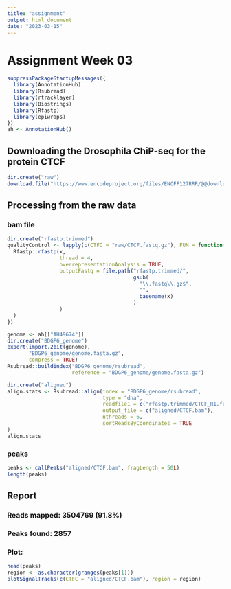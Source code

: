 ```yaml
---
title: "assignment"
output: html_document
date: "2023-03-15"
---
```


# Assignment Week 03

```r
suppressPackageStartupMessages({
  library(AnnotationHub)
  library(Rsubread)
  library(rtracklayer)
  library(Biostrings)
  library(Rfastp)
  library(epiwraps)
})
ah <- AnnotationHub()
```

## Downloading the Drosophila ChiP-seq for the protein CTCF

```r
dir.create("raw")
download.file("https://www.encodeproject.org/files/ENCFF127RRR/@@download/ENCFF127RRR.fastq.gz", dest = "raw/CTCF.fastq.gz", mode = "wb")

```

## Processing from the raw data

### bam file

```r
dir.create("rfastp.trimmed")
qualityControl <- lapply(c(CTFC = "raw/CTCF.fastq.gz"), FUN = function(x) {
  Rfastp::rfastp(x,
                 thread = 4,
                 overrepresentationAnalysis = TRUE,
                 outputFastq = file.path("rfastp.trimmed/",
                                         gsub(
                                           "\\.fastq\\.gz$",
                                           "",
                                           basename(x)
                                         )
                 )
  )
})
```

```r
genome <- ah[["AH49674"]]
dir.create("BDGP6_genome")
export(import.2bit(genome),
       "BDGP6_genome/genome.fasta.gz",
       compress = TRUE)
Rsubread::buildindex("BDGP6_genome/rsubread",
                     reference = "BDGP6_genome/genome.fasta.gz")

```

```r
dir.create("aligned")
align.stats <- Rsubread::align(index = "BDGP6_genome/rsubread",
                               type = "dna",
                               readfile1 = c("rfastp.trimmed/CTCF_R1.fastq.gz"),
                               output_file = c("aligned/CTCF.bam"),
                               nthreads = 6,
                               sortReadsByCoordinates = TRUE
)
align.stats
```

### peaks

```r
peaks <- callPeaks("aligned/CTCF.bam", fragLength = 50L)
length(peaks)
```

## Report
### Reads mapped: 3504769 (91.8%)
### Peaks found: 2857
### Plot:
```r
head(peaks)
region <- as.character(granges(peaks[1]))
plotSignalTracks(c(CTFC = "aligned/CTCF.bam"), region = region)
```
